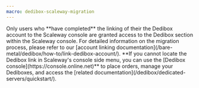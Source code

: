 ```yaml
---
macro: dedibox-scaleway-migration
---
```

<Message type="note">
  Only users who **have completed** the linking of their the Dedibox account to the Scaleway console are granted access to the Dedibox section within the Scaleway console. For detailed information on the migration process, please refer to our [account linking documentation](/bare-metal/dedibox/how-to/link-dedibox-account/). **If you cannot locate the Dedibox link in Scaleway's console side menu, you can use the [Dedibox console](https://console.online.net)** to place orders, manage your Dediboxes, and access the [related documentation](/dedibox/dedicated-servers/quickstart/).
</Message>